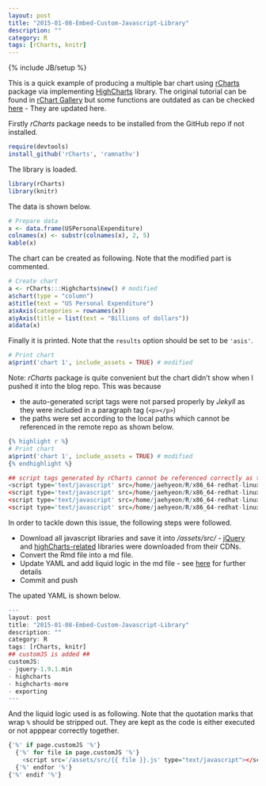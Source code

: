 ```yaml
---
layout: post
title: "2015-01-08-Embed-Custom-Javascript-Library"
description: ""
category: R
tags: [rCharts, knitr]
---
```

{% include JB/setup %}

This is a quick example of producing a multiple bar chart using [rCharts]() package via implementing [HighCharts]() library. The original tutorial can be found in [rChart Gallery](http://rcharts.io/gallery/) but some functions are outdated as can be checked [here](https://github.com/ramnathv/rCharts/issues/251) - They are updated here.

Firstly _rCharts_ package needs to be installed from the GitHub repo if not installed.

```r
require(devtools)
install_github('rCharts', 'ramnathv')
```

The library is loaded.

```r
library(rCharts)
library(knitr)
```

The data is shown below.

```r
# Prepare data
x <- data.frame(USPersonalExpenditure)
colnames(x) <- substr(colnames(x), 2, 5)
kable(x)
```

The chart can be created as following. Note that the modified part is commented.

```r
# Create chart
a <- rCharts:::Highcharts$new() # modified
a$chart(type = "column")
a$title(text = "US Personal Expenditure")
a$xAxis(categories = rownames(x))
a$yAxis(title = list(text = "Billions of dollars"))
a$data(x)
```

Finally it is printed. Note that the `results` option should be set to be `'asis'`.

```r
# Print chart
a$print('chart 1', include_assets = TRUE) # modified
```

Note: _rCharts_ package is quite convenient but the chart didn't show when I pushed it into the blog repo. This was because 

- the auto-generated script tags were not parsed properly by _Jekyll_ as they were included in a paragraph tag (`<p></p>`)
- the paths were set according to the local paths which cannot be referenced in the remote repo as shown below.

```r
{% highlight r %}
# Print chart
a$print('chart 1', include_assets = TRUE) # modified
{% endhighlight %}

## script tags generated by rCharts cannot be referenced correctly as the paths are set according to the local machine as shown below.
<script type='text/javascript' src=/home/jaehyeon/R/x86_64-redhat-linux-gnu-library/3.1/rCharts/libraries/highcharts/js/jquery-1.9.1.min.js></script>
<script type='text/javascript' src=/home/jaehyeon/R/x86_64-redhat-linux-gnu-library/3.1/rCharts/libraries/highcharts/js/highcharts.js></script>
<script type='text/javascript' src=/home/jaehyeon/R/x86_64-redhat-linux-gnu-library/3.1/rCharts/libraries/highcharts/js/highcharts-more.js></script>
<script type='text/javascript' src=/home/jaehyeon/R/x86_64-redhat-linux-gnu-library/3.1/rCharts/libraries/highcharts/js/exporting.js></script>
```

In order to tackle down this issue, the following steps were followed.

- Download all javascript libraries and save it into */assets/src/* - [jQuery](http://code.jquery.com/jquery-1.9.1.min.js) and [highCharts-related](https://code.highcharts.com/) libraries were downloaded from their CDNs.
- Convert the Rmd file into a md file.
- Update YAML and add liquid logic in the md file - see [here](http://mattgemmell.com/page-specific-assets-with-jekyll/) for further details
- Commit and push

The upated YAML is shown below.

```r
---
layout: post
title: "2015-01-08-Embed-Custom-Javascript-Library"
description: ""
category: R
tags: [rCharts, knitr]
## customJS is added ##
customJS:
- jquery-1.9.1.min
- highcharts
- highcharts-more
- exporting
---
```

And the liquid logic used is as following. Note that the quotation marks that wrap `%` should be stripped out. They are kept as the code is either executed or not apppear correctly together.

```r
{'%' if page.customJS '%'}
  {'%' for file in page.customJS '%'}
    <script src='/assets/src/{{ file }}.js' type="text/javascript"></script>
  {'%' endfor '%'}
{'%' endif '%'}
```
